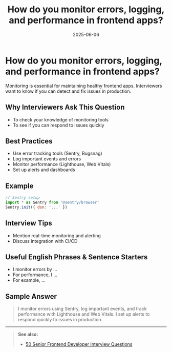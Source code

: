 ﻿---
title: 'How do you monitor errors, logging, and performance in frontend apps?'
date: '2025-06-06'
tags: ['interview', 'monitoring', 'logging', 'performance', 'frontend']
draft: false
summary: 'A practical guide to monitoring errors, logging, and performance in frontend apps, with examples and interview tips.'
authors: ['default']
layout: PostSimple
---

# How do you monitor errors, logging, and performance in frontend apps?

Monitoring is essential for maintaining healthy frontend apps. Interviewers want to know if you can detect and fix issues in production.

## Why Interviewers Ask This Question

- To check your knowledge of monitoring tools
- To see if you can respond to issues quickly

## Best Practices

- Use error tracking tools (Sentry, Bugsnag)
- Log important events and errors
- Monitor performance (Lighthouse, Web Vitals)
- Set up alerts and dashboards

## Example

```js
// Sentry setup
import * as Sentry from '@sentry/browser'
Sentry.init({ dsn: '...' })
```

## Interview Tips

- Mention real-time monitoring and alerting
- Discuss integration with CI/CD

## Useful English Phrases & Sentence Starters

- I monitor errors by ...
- For performance, I ...
- For example, ...

## Sample Answer

> I monitor errors using Sentry, log important events, and track performance with Lighthouse and Web Vitals. I set up alerts to respond quickly to issues in production.

---

> **See also:**
>
> - [50 Senior Frontend Developer Interview Questions](./50-frontend-developer-interview-questions)

